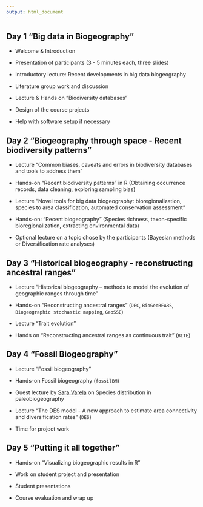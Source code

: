 ```yaml
---
output: html_document
---
```


## Day 1 "Big data in Biogeography"

-	Welcome & Introduction 

- Presentation of participants (3 - 5 minutes each, three slides)

-	Introductory lecture: Recent developments in big data biogeography

- Literature group work and discussion 

- Lecture & Hands on "Biodiversity databases"

- Design of the course projects

- Help with software setup if necessary


## Day 2 "Biogeography through space - Recent biodiversity patterns"

- Lecture “Common biases, caveats and errors in biodiversity databases and tools to address them”

- Hands-on "Recent biodiversity patterns" in R (Obtaining occurrence records, data cleaning, exploring sampling bias)

- Lecture “Novel tools for big data biogeography: bioregionalization, species to area classification, automated conservation assessment” 

- Hands-on: "Recent biogeography" (Species richness, taxon-specific bioregionalization, extracting environmental data)

- Optional lecture on a topic chose by the participants (Bayesian methods or Diversification rate analyses)


## Day 3 "Historical biogeography - reconstructing ancestral ranges"

- Lecture "Historical biogeography – methods to model the evolution of geographic ranges through time"

- Hands-on "Reconstructing ancestral ranges" (`DEC`, `BioGeoBEARS`, `Biogeographic stochastic mapping`, `GeoSSE`)

- Lecture "Trait evolution"

- Hands on "Reconstructing ancestral ranges as continuous trait" (`BITE`)


## Day 4 "Fossil Biogeography"

- Lecture "Fossil biogeography"

- Hands-on Fossil biogeography (`fossilBM`)

- Guest lecture by [Sara Varela](https://scholar.google.de/citations?hl=de&user=8dckI70AAAAJ) on Species distribution in paleobiogeography

- Lecture "The DES model - A new approach to estimate area connectivity and diversification rates" (`DES`)

- Time for project work


## Day 5 "Putting it all together"

- Hands-on "Visualizing biogeographic results in R"

- Work on student project and presentation

- Student presentations

- Course evaluation and wrap up
